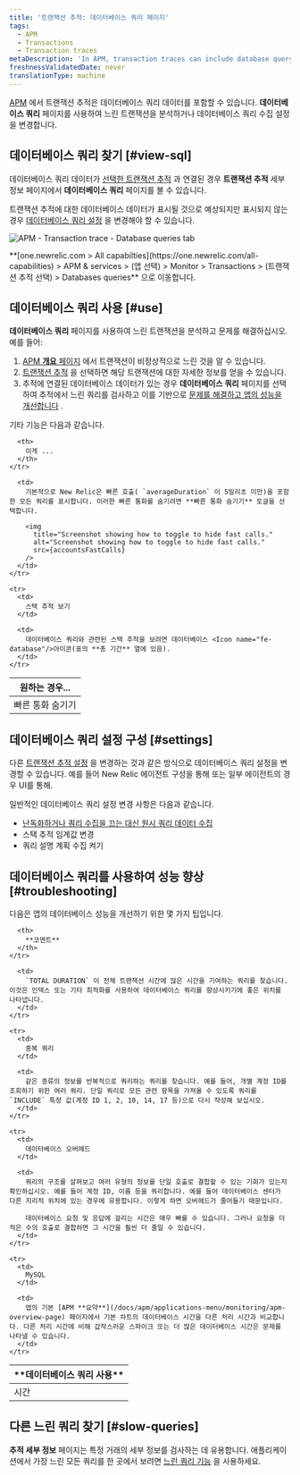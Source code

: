 ```yaml
---
title: '트랜잭션 추적: 데이터베이스 쿼리 페이지'
tags:
  - APM
  - Transactions
  - Transaction traces
metaDescription: 'In APM, transaction traces can include database query data, which gives you deeper insight into performance issues.'
freshnessValidatedDate: never
translationType: machine
---
```




[APM](/docs/apm/new-relic-apm/getting-started/welcome-new-relic-apm) 에서 트랜잭션 추적은 데이터베이스 쿼리 데이터를 포함할 수 있습니다. **데이터베이스 쿼리** 페이지를 사용하여 느린 트랜잭션을 분석하거나 데이터베이스 쿼리 수집 설정을 변경합니다.

## 데이터베이스 쿼리 찾기 [#view-sql]

데이터베이스 쿼리 데이터가 [선택한 트랜잭션 추적](/docs/apm/transactions/transaction-traces/transaction-traces#find-view) 과 연결된 경우 **트랜잭션 추적** 세부정보 페이지에서 **데이터베이스 쿼리** 페이지를 볼 수 있습니다.

트랜잭션 추적에 대한 데이터베이스 데이터가 표시될 것으로 예상되지만 표시되지 않는 경우 [데이터베이스 쿼리 설정](#settings) 을 변경해야 할 수 있습니다.

<img
  title="APM-transaction-trace-database-queries.png"
  alt="APM - Transaction trace - Database queries tab"
  src={apmTransactionTraceDbQuery}
/>

<figcaption>
  **[one.newrelic.com > All capabilties](https://one.newrelic.com/all-capabilities) > APM & services > (앱 선택) > Monitor > Transactions > (트랜잭션 추적 선택) > Databases queries** 으로 이동합니다.
</figcaption>

## 데이터베이스 쿼리 사용 [#use]

**데이터베이스 쿼리** 페이지를 사용하여 느린 트랜잭션을 분석하고 문제를 해결하십시오. 예를 들어:

1. [APM **개요** 페이지](/docs/apm/applications-menu/monitoring/apm-overview-page) 에서 트랜잭션이 비정상적으로 느린 것을 알 수 있습니다.
2. [트랜잭션 추적](/docs/apm/transactions/transaction-traces/transaction-traces) 을 선택하면 해당 트랜잭션에 대한 자세한 정보를 얻을 수 있습니다.
3. 추적에 연결된 데이터베이스 데이터가 있는 경우 **데이터베이스 쿼리** 페이지를 선택하여 추적에서 느린 쿼리를 검사하고 이를 기반으로 [문제를 해결하고 앱의 성능을 개선합니다](#troubleshooting) .

기타 기능은 다음과 같습니다.

<table>
  <thead>
    <tr>
      <th style={{ width: "200px" }}>
        원하는 경우...
      </th>

      <th>
        이게 ...
      </th>
    </tr>
  </thead>

  <tbody>
    <tr>
      <td>
        빠른 통화 숨기기
      </td>

      <td>
        기본적으로 New Relic은 빠른 호출( `averageDuration` 이 5밀리초 미만)을 포함한 모든 쿼리를 표시합니다. 이러한 빠른 통화를 숨기려면 **빠른 통화 숨기기** 토글을 선택합니다.

        <img
          title="Screenshot showing how to toggle to hide fast calls."
          alt="Screenshot showing how to toggle to hide fast calls."
          src={accountsFastCalls}
        />
      </td>
    </tr>

    <tr>
      <td>
        스택 추적 보기
      </td>

      <td>
        데이터베이스 쿼리와 관련된 스택 추적을 보려면 데이터베이스 <Icon name="fe-database"/>아이콘(표의 **총 기간** 열에 있음).
      </td>
    </tr>
  </tbody>
</table>

## 데이터베이스 쿼리 설정 구성 [#settings]

다른 [트랜잭션 추적 설정](/docs/apm/transactions/transaction-traces/configure-transaction-traces) 을 변경하는 것과 같은 방식으로 데이터베이스 쿼리 설정을 변경할 수 있습니다. 예를 들어 New Relic 에이전트 구성을 통해 또는 일부 에이전트의 경우 UI를 통해.

일반적인 데이터베이스 쿼리 설정 변경 사항은 다음과 같습니다.

* [난독화하거나 쿼리 수집을 끄는 대신 원시 쿼리 데이터 수집](/docs/apm/transactions/transaction-traces/configure-transaction-traces#record-sql)
* 스택 추적 임계값 변경
* 쿼리 설명 계획 수집 켜기

## 데이터베이스 쿼리를 사용하여 성능 향상 [#troubleshooting]

다음은 앱의 데이터베이스 성능을 개선하기 위한 몇 가지 팁입니다.

<table>
  <thead>
    <tr>
      <th style={{ width: "200px" }}>
        **데이터베이스 쿼리 사용**
      </th>

      <th>
        **코멘트**
      </th>
    </tr>
  </thead>

  <tbody>
    <tr>
      <td>
        시간
      </td>

      <td>
        `TOTAL DURATION` 이 전체 트랜잭션 시간에 많은 시간을 기여하는 쿼리를 찾습니다. 이것은 인덱스 또는 기타 최적화를 사용하여 데이터베이스 쿼리를 향상시키기에 좋은 위치를 나타냅니다.
      </td>
    </tr>

    <tr>
      <td>
        중복 쿼리
      </td>

      <td>
        같은 종류의 정보를 반복적으로 쿼리하는 쿼리를 찾습니다. 예를 들어, 개별 계정 ID를 조회하기 위한 여러 쿼리. 단일 쿼리로 모든 관련 항목을 가져올 수 있도록 쿼리를 `INCLUDE` 특정 값(계정 ID 1, 2, 10, 14, 17 등)으로 다시 작성해 보십시오.
      </td>
    </tr>

    <tr>
      <td>
        데이터베이스 오버헤드
      </td>

      <td>
        쿼리의 구조를 살펴보고 여러 유형의 정보를 단일 호출로 결합할 수 있는 기회가 있는지 확인하십시오. 예를 들어 계정 ID, 이름 등을 쿼리합니다. 예를 들어 데이터베이스 센터가 다른 지리적 위치에 있는 경우에 유용합니다. 이렇게 하면 오버헤드가 줄어들기 때문입니다.

        데이터베이스 요청 및 응답에 걸리는 시간은 매우 빠를 수 있습니다. 그러나 요청을 더 적은 수의 호출로 결합하면 그 시간을 훨씬 더 줄일 수 있습니다.
      </td>
    </tr>

    <tr>
      <td>
        MySQL
      </td>

      <td>
        앱의 기본 [APM **요약**](/docs/apm/applications-menu/monitoring/apm-overview-page) 페이지에서 기본 차트의 데이터베이스 시간을 다른 처리 시간과 비교합니다. 다른 처리 시간에 비해 갑작스러운 스파이크 또는 더 많은 데이터베이스 시간은 문제를 나타낼 수 있습니다.
      </td>
    </tr>
  </tbody>
</table>

## 다른 느린 쿼리 찾기 [#slow-queries]

**추적 세부 정보** 페이지는 특정 거래의 세부 정보를 검사하는 데 유용합니다. 애플리케이션에서 가장 느린 모든 쿼리를 한 곳에서 보려면 [느린 쿼리 기능](/docs/apm/applications-menu/monitoring/viewing-slow-query-details) 을 사용하세요.
